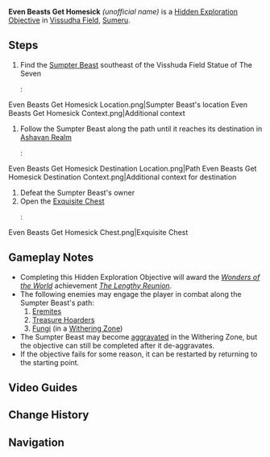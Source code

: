 {{Hidden Exploration Objectives Infobox
|image      = Even Beasts Get Homesick.png
|type       = Unordered
|req        = 
|region     = Sumeru
|area       = Vissudha Field
|loc        = 
|characters = 
}}
'''Even Beasts Get Homesick''' ''(unofficial name)'' is a [[Hidden Exploration Objective]] in [[Vissudha Field]], [[Sumeru]].

==Steps==
# Find the [[Sumpter Beast]] southeast of the Visshuda Field Statue of The Seven
#: <gallery>
Even Beasts Get Homesick Location.png|Sumpter Beast's location
Even Beasts Get Homesick Context.png|Additional context
</gallery>
# Follow the Sumpter Beast along the path until it reaches its destination in [[Ashavan Realm]]
#: <gallery>
Even Beasts Get Homesick Destination Location.png|Path
Even Beasts Get Homesick Destination Context.png|Additional context for destination
</gallery>
# Defeat the Sumpter Beast's owner{{Enemy List|Eremite Crossbow}}
# Open the [[Exquisite Chest]]
#: <gallery>
Even Beasts Get Homesick Chest.png|Exquisite Chest
</gallery>

==Gameplay Notes==
* Completing this Hidden Exploration Objective will award the ''[[Wonders of the World]]'' achievement ''[[The Lengthy Reunion]]''.
* The following enemies may engage the player in combat along the Sumpter Beast's path:
*# [[The Eremites/Enemies|Eremites]]
*# [[Treasure Hoarders]]
*# [[Fungi]] (in a [[Withering Zone]])
* The Sumpter Beast may become [[Aggravation|aggravated]] in the Withering Zone, but the objective can still be completed after it de-aggravates.
* If the objective fails for some reason, it can be restarted by returning to the starting point.

==Video Guides==
{{EVT
|video1   = https://youtu.be/uuNI9UTEL2U
|caption1 = Even Beasts Get Homesick
}}

==Change History==
{{Change History|3.0}}

==Navigation==
{{Hidden Exploration Objective Navbox|Unordered}}